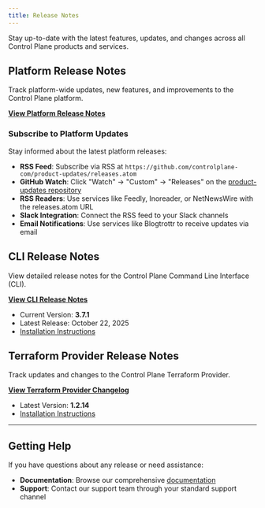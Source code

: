 ```yaml
---
title: Release Notes
---
```


Stay up-to-date with the latest features, updates, and changes across all Control Plane products and services.

## Platform Release Notes

Track platform-wide updates, new features, and improvements to the Control Plane platform.

**[View Platform Release Notes](https://github.com/controlplane-com/product-updates/releases)**

### Subscribe to Platform Updates

Stay informed about the latest platform releases:

- **RSS Feed**: Subscribe via RSS at `https://github.com/controlplane-com/product-updates/releases.atom`
- **GitHub Watch**: Click "Watch" → "Custom" → "Releases" on the [product-updates repository](https://github.com/controlplane-com/product-updates)
- **RSS Readers**: Use services like Feedly, Inoreader, or NetNewsWire with the releases.atom URL
- **Slack Integration**: Connect the RSS feed to your Slack channels
- **Email Notifications**: Use services like Blogtrottr to receive updates via email

## CLI Release Notes

View detailed release notes for the Control Plane Command Line Interface (CLI).

**[View CLI Release Notes](/release-notes)**

- Current Version: **3.7.1**
- Latest Release: October 22, 2025
- [Installation Instructions](/reference/cli)

## Terraform Provider Release Notes

Track updates and changes to the Control Plane Terraform Provider.

**[View Terraform Provider Changelog](https://github.com/controlplane-com/terraform-provider-cpln/blob/main/CHANGELOG.MD)**

- Latest Version: **1.2.14**
- [Installation Instructions](/terraform/installation)

---

## Getting Help

If you have questions about any release or need assistance:

- **Documentation**: Browse our comprehensive [documentation](/whatis)
- **Support**: Contact our support team through your standard support channel
